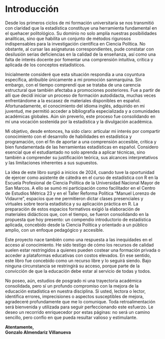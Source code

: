# Introducción {.unnumbered}

Desde los primeros ciclos de mi formación universitaria se nos transmitió con claridad que la estadística constituye una herramienta fundamental en el quehacer politológico. Su dominio no solo amplía nuestras posibilidades analíticas, sino que habilita un conjunto de métodos rigurosos indispensables para la investigación científica en Ciencia Política. No obstante, al cursar las asignaturas correspondientes, pude constatar con desilusión serias deficiencias en la calidad de la enseñanza, así como una falta de interés docente por fomentar una comprensión intuitiva, crítica y aplicada de los conceptos estadísticos.

Inicialmente consideré que esta situación respondía a una coyuntura específica, atribuible únicamente a mi promoción sanmarquina. Sin embargo, con el tiempo comprendí que se trataba de una carencia estructural que también afectaba a promociones posteriores. Fue a partir de allí que decidí iniciar un proceso de formación autodidacta, muchas veces enfrentándome a la escasez de materiales disponibles en español. Afortunadamente, el conocimiento del idioma inglés, adquirido en mi juventud, me permitió acceder a bibliografía especializada y a comunidades académicas globales. Aún sin preverlo, este proceso fue consolidando en mí una vocación sostenida por la estadística y la divulgación académica.

Mi objetivo, desde entonces, ha sido claro: articular mi interés por compartir conocimiento con el desarrollo de habilidades en estadística y programación, con el fin de aportar a una comprensión accesible, crítica y bien fundamentada de las herramientas estadísticas en español. Considero esencial que el estudiantado no solo aprenda a aplicar técnicas, sino también a comprender su justificación teórica, sus alcances interpretativos y las limitaciones inherentes a sus supuestos.

La idea de este libro surgió a inicios de 2024, cuando tuve la oportunidad de ejercer como asistente de cátedra en el curso de estadística con R en la Escuela Profesional de Ciencia Política de la Universidad Nacional Mayor de San Marcos. A ello se sumó mi participación como facilitador en el Centro de Estudios Métrica 23 y en el Taller Reforma Política “Manuel Lorenzo de Vidaurre”, espacios que me permitieron dictar clases presenciales y virtuales sobre teoría estadística y su aplicación práctica en R. La preparación de estos espacios formativos exigió la elaboración de materiales didácticos que, con el tiempo, se fueron consolidando en la propuesta que hoy presento: un compendio introductorio de estadística aplicada, concebido desde la Ciencia Política y orientado a un público amplio, con un enfoque pedagógico y accesible.

Este proyecto nace también como una respuesta a las inequidades en el acceso al conocimiento. He sido testigo de cómo los recursos de calidad suelen estar restringidos a quienes pueden costear una formación privada o acceder a plataformas educativas con costos elevados. En ese sentido, este libro fue concebido como un recurso libre y lo seguirá siendo. Bajo ninguna circunstancia se restringirá su acceso, porque parte de la convicción de que la educación debe estar al servicio de todas y todos.

No poseo, aún, estudios de posgrado ni una trayectoria académica consolidada, pero sí un profundo compromiso con la mejora de la educación estadística en nuestra disciplina. Si usted, lectora o lector, identifica errores, imprecisiones o aspectos susceptibles de mejora, agradeceré profundamente que me lo comunique. Toda retroalimentación será bienvenida y utilizada para seguir perfeccionando este esfuerzo. Le deseo un recorrido enriquecedor por estas páginas: no será un camino sencillo, pero confío en que pueda resultar valioso y estimulante.

**Atentamente,**\
**Gonzalo Almendariz Villanueva**
